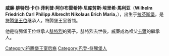 {{Infobox royalty
| name        = 威廉
| succession  = 符騰堡王室首領
| reign       = 2022年6月7日－
| predecessor = [[卡爾_(符騰堡)|卡爾]]
| birth_date  = {{birth date and age|1994|8|13|df=y}}
| birth_place = {{GER}}[[拉芬斯堡|拉芬斯堡]]
| house       = [[符騰堡王朝|符騰堡王朝]]
| father      = [[弗里德里希_(符腾堡)|符騰堡公爵腓特烈]]
| mother      = [[維德的瑪麗|維德的瑪麗]]
}}
'''威廉·腓特烈·卡尔·菲利普·阿尔布雷希特·尼库劳斯·埃里希·馬利亚'''（'''Wilhelm Friedrich Carl Philipp Albrecht Nikolaus Erich Maria'''，{{bd|1994年|8月13日}}），出生于[[拉芬斯堡|拉芬斯堡]]，是[[符腾堡王国|符腾堡王位]]继承人，符腾堡王室首领。

他是符腾堡王位继承人[[弗里德里希_(符腾堡)|腓特烈]]的獨子。腓特烈去世後，威廉成為祖父[[卡爾_(符騰堡)|卡爾]]的繼承人。

{{start box}}
{{s-before|[[卡爾_(符騰堡)|卡爾]]}}
{{s-title|[[符腾堡统治者列表|符腾堡公爵]]|2022年－}}
{{s-after|}}
{{end box}}

[[Category:符腾堡王室后裔|Category:符腾堡王室后裔]]
[[Category:巴登-符騰堡人|Category:巴登-符騰堡人]]